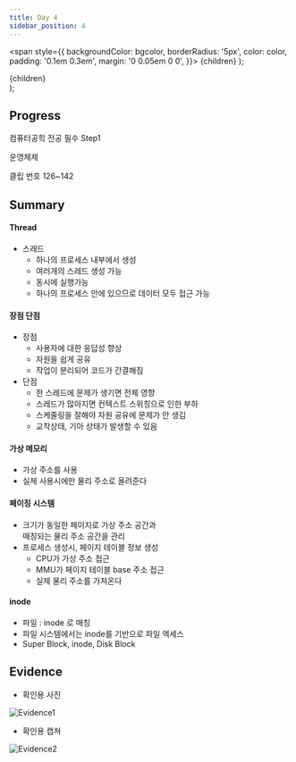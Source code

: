 ```yaml
---
title: Day 4
sidebar_position: 4
---
```


  <span
    style={{
      backgroundColor: bgcolor,
      borderRadius: '5px',
      color: color,
      padding: '0.1em 0.3em',
      margin: '0 0.05em 0 0',
    }}>
    {children}
  </span>
);

  <div style={{
        margin: '0 0 0.5em 0',
      }}>
    <span
      style={{
        backgroundColor: bgcolor,
        borderRadius: '5px',
        color: color,
        padding: '0.1em 0.3em',
      }}>
      {children}
    </span>
  </div>
);


## Progress
<Highlights bgcolor="#DB9509" color="#fff">컴퓨터공힉 전공 필수 Step1</Highlights>

<Highlights bgcolor="#4B0082" color="#fff">운영체제</Highlights> 

<Highlight bgcolor="#25c2a0" color="#fff">클립 번호</Highlight> 126~142


## Summary
#### Thread

- 스래드  
  - 하나의 프로세스 내부에서 생성
  - 여러개의 스레드 생성 가능
  - 동시에 실행가능
  - 하나의 프로세스 안에 있으므로 데이터 모두 접근 가능

#### 장점 단점

- 장점
  - 사용자에 대한 응답성 향상
  - 자원을 쉽게 공유
  - 작업이 분리되어 코드가 간결해짐
- 단점
  - 한 스레드에 문제가 생기면 전체 영향
  - 스레드가 많아지면 컨텍스트 스위칭으로 인한 부하
  - 스케줄링을 잘해야 자원 공유에 문제가 안 생김
  - 교착상태, 기아 상태가 발생할 수 있음

#### 가상 메모리

- 가상 주소를 사용
- 실제 사용시에만 물리 주소로 올려준다

#### 페이징 시스템

- 크기가 동일한 페이지로 가상 주소 공간과  
매칭되는 물리 주소 공간을 관리
- 프로세스 생성시, 페이지 테이블 정보 생성
  - CPU가 가상 주소 접근
  - MMU가 페이지 테이블 base 주소 접근
  - 실제 물리 주소를 가져온다

#### inode

- 파일 : inode 로 매칭
- 파일 시스템에서는 inode를 기반으로 파일 엑세스
- Super Block, inode, Disk Block


## Evidence
- 확인용 사진

![Evidence1](/img/ev/4주차/4-1.jpg)
- 확인용 캡쳐

![Evidence2](/img/ev/4주차/4-2.png)
